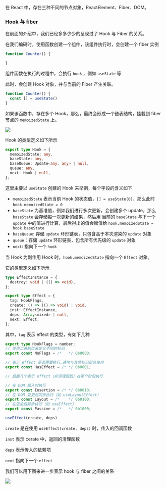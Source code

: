 在 React 中，存在三种不同的节点对象，ReactElement、Fiber、DOM。

### Hook 与 fiber

在前面的介绍中，我们已经多多少少的呈现过了 Hook 与 Fiber 的关系。

在我们编码时，使用函数创建一个组件，该组件执行时，会创建一个 fiber 实例

```ts
function Counter() {

}
```

组件函数在执行的过程中，会执行 `hook` ，例如 `useState` 等

此时，会创建 Hook 对象，并与当前的 Fiber 产生关联。

```ts
function Counter() {
  const [] = useState()
}
```

如果该函数中，存在多个 Hook，那么，最终会形成一个链表结构，挂载到 fiber 节点的 `memoizedState` 上。

![](/images/reactprinciple/hook/hookwithclosure/1.jpg)

Hook 的类型定义如下所示

```ts
export type Hook = {
  memoizedState: any,
  baseState: any,
  baseQueue: Update<any, any> | null,
  queue: any,
  next: Hook | null,
};
```

这里主要以 `useState` 创建的 Hook 来举例，每个字段的含义如下

+ `memoizedState` 表示当前 Hook 的状态值，`[] = useState(0)`，那么此时 `hook.memoizedState = 0`
+ `baseState` 为基准值，例如我们进行多次更新，会创建多个 update，那么 `baseState` 会存储每一次更新的结果，然后用 当前的 `baseState` 与下一个 `update` 中的值进行计算，最后得出的值会赋值给 `hook.memoizedState = hook.baseState`
+ `baseQueue`: 存储 `update` 环形链表，只包含高于本次渲染的 `update` 对象
+ `queue`：存储 `update` 环形链表，包含所有优先级的 `update` 对象
+ `next`: 指向下一个 `hook`


当 Hook 为副作用 Hook 时，`hook.memoizedState` 指向一个 `Effect` 对象。

它的类型定义如下所示

```ts
type EffectInstance = {
  destroy: void | (() => void),
};

export type Effect = {
  tag: HookFlags,
  create: () => (() => void) | void,
  inst: EffectInstance,
  deps: Array<mixed> | null,
  next: Effect,
};
```

其中，`tag` 表示 effect 的类型，有如下几种

```ts
export type HookFlags = number;
// 使用二进制位来定义不同的标记
export const NoFlags = /*   */ 0b0000;

// 表示 effect 是否需要执行,通常与其他标记组合使用
export const HasEffect = /* */ 0b0001;

// 后面几个表示 effect（非清理函数）在哪个阶段执行

// 在 DOM 插入时执行
export const Insertion = /* */ 0b0010;
// 在 DOM 变更后同步执行（如 useLayoutEffect）
export const Layout = /*    */ 0b0100;
// 在渲染后异步执行（如 useEffect）
export const Passive = /*   */ 0b1000;
```

```ts
useEffect(create, deps)
```

`create` 是在使用 `useEffect(create, deps)` 时，传入的回调函数

`inst` 表示 cerate 中，返回的清理函数

`deps` 表示传入的依赖项

`next` 指向下一个 `effect`

我们可以用下图来进一步表示 hook 与 fiber 之间的关系


![](/images/reactprinciple/hook/hookwithfiber/1.jpg)